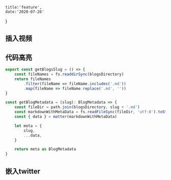     title:'feature',
    date:'2020-07-26'
}

<MarkDownContent title={meta.title} date={meta.date}>

## 插入视频

<div><YouTube videoId="2g811Eo7K8U" /></div>

## 代码高亮

```javascript
export const getBlogsSlug = () => {
    const fileNames = fs.readdirSync(blogsDirectory)
    return fileNames
        .filter(fileName => fileName.includes('.md'))
        .map(fileName => fileName.replace('.md', ''))
}

const getBlogMetadata = (slug): BlogMetadata => {
    const fileDir = path.join(blogsDirectory, slug + '.md')
    const markdownWithMetaData = fs.readFileSync(fileDir, 'utf-8').toString()
    const { data } = matter(markdownWithMetaData)

    let meta = {
        slug,
        ...data,
    }

    return meta as BlogMetadata
}
```

## 嵌入twitter

<Tweet tweetId="1285964302441156610" />

</MarkDownContent>
